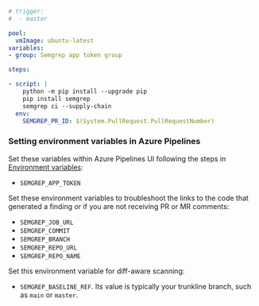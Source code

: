 ```yaml
# trigger:
#  - master

pool:
  vmImage: ubuntu-latest
variables:
- group: Semgrep app token group

steps: 

- script: |
    python -m pip install --upgrade pip
    pip install semgrep
    semgrep ci --supply-chain
  env: 
    SEMGREP_PR_ID: $(System.PullRequest.PullRequestNumber)
```

### Setting environment variables in Azure Pipelines

Set these variables within Azure Pipelines UI following the steps in [Environment variables](https://learn.microsoft.com/en-us/azure/devops/pipelines/process/variables?view=azure-devops&tabs=yaml%2Cbatch#secret-variables):

* `SEMGREP_APP_TOKEN`

Set these environment variables to troubleshoot the links to the code that generated a finding or if you are not receiving PR or MR comments:

* `SEMGREP_JOB_URL`
* `SEMGREP_COMMIT`
* `SEMGREP_BRANCH`
* `SEMGREP_REPO_URL`
* `SEMGREP_REPO_NAME`

Set this environment variable for diff-aware scanning:

* `SEMGREP_BASELINE_REF`. Its value is typically your trunkline branch, such as `main` or `master`.
